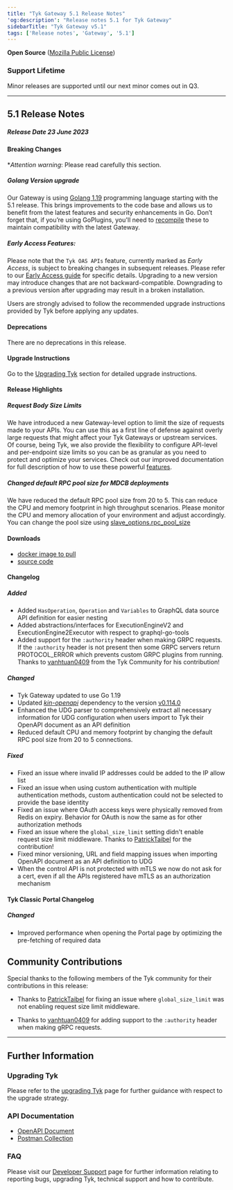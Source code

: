 ```yaml
---
title: "Tyk Gateway 5.1 Release Notes"
'og:description': "Release notes 5.1 for Tyk Gateway"
sidebarTitle: "Tyk Gateway v5.1"
tags: ['Release notes', 'Gateway', '5.1']
---
```


**Open Source** ([Mozilla Public License](https://github.com/TykTechnologies/tyk/blob/master/LICENSE.md))

### Support Lifetime
Minor releases are supported until our next minor comes out in Q3.

---

## 5.1 Release Notes

##### Release Date 23 June 2023

#### Breaking Changes

**Attention warning*: Please read carefully this section.

##### Golang Version upgrade
Our Gateway is using [Golang 1.19](https://tip.golang.org/doc/go1.19) programming language starting with the 5.1 release. This brings improvements to the code base and allows us to benefit from the latest features and security enhancements in Go. Don’t forget that, if you’re using GoPlugins, you'll need to [recompile](/5.5/plugins/supported-languages/golang#initialise-plugin-for-gateway-51) these to maintain compatibility with the latest Gateway.

##### Early Access Features:
Please note that the `Tyk OAS APIs` feature, currently marked as *Early Access*, is subject to breaking changes in subsequent releases. Please refer to our [Early Access guide](/5.5/developer-support/special-releases-and-features/early-access-features) for specific details. Upgrading to a new version may introduce changes that are not backward-compatible. Downgrading to a previous version after upgrading may result in a broken installation.

Users are strongly advised to follow the recommended upgrade instructions provided by Tyk before applying any updates.

#### Deprecations
There are no deprecations in this release.

#### Upgrade Instructions
Go to the [Upgrading Tyk](/5.5/#upgrading-tyk) section for detailed upgrade instructions.

#### Release Highlights
 
##### Request Body Size Limits

We have introduced a new Gateway-level option to limit the size of requests made
to your APIs. You can use this as a first line of defense against overly large
requests that might affect your Tyk Gateways or upstream services. Of course,
being Tyk, we also provide the flexibility to configure API-level and
per-endpoint size limits so you can be as granular as you need to protect and
optimize your services. Check out our improved documentation for full
description of how to use these powerful [features](/5.5/basic-config-and-security/control-limit-traffic/request-size-limits).

##### Changed default RPC pool size for MDCB deployments

We have reduced the default RPC pool size from 20 to 5. This can reduce the CPU and
memory footprint in high throughput scenarios. Please monitor the CPU and memory
allocation of your environment and adjust accordingly. You can change the pool
size using [slave_options.rpc_pool_size](/5.5/tyk-oss-gateway/configuration#slave_optionsrpc_pool_size)

#### Downloads

- [docker image to pull](https://hub.docker.com/layers/tykio/tyk-gateway/v5.1/images/sha256-3d1e64722be1a983d4bc4be9321ca1cdad10af9bb3662fd6824901d5f22820f1?context=explore)
- [source code](https://github.com/TykTechnologies/tyk/releases/tag/v5.1.0)


#### Changelog

##### Added

- Added `HasOperation`, `Operation` and `Variables` to GraphQL data source API definition for easier nesting
- Added abstractions/interfaces for ExecutionEngineV2 and ExecutionEngine2Executor with respect to graphql-go-tools
- Added support for the `:authority` header when making GRPC requests. If the `:authority` header is not present then some GRPC servers return PROTOCOL_ERROR which prevents custom GRPC plugins from running. Thanks to [vanhtuan0409](https://github.com/vanhtuan0409) from the Tyk Community for his contribution!

##### Changed

- Tyk Gateway updated to use Go 1.19
- Updated [_kin-openapi_](https://github.com/getkin/kin-openapi) dependency to the version [v0.114.0](https://github.com/getkin/kin-openapi/releases/tag/v0.114.0)
- Enhanced the UDG parser to comprehensively extract all necessary information for UDG configuration when users import to Tyk their OpenAPI document as an API definition
- Reduced default CPU and memory footprint by changing the default RPC pool size from 20 to 5 connections.

##### Fixed

- Fixed an issue where invalid IP addresses could be added to the IP allow list
- Fixed an issue when using custom authentication with multiple authentication methods, custom authentication could not be selected to provide the base identity
- Fixed an issue where OAuth access keys were physically removed from Redis on expiry. Behavior for OAuth is now the same as for other authorization methods
- Fixed an issue where the `global_size_limit` setting didn't enable request size limit middleware. Thanks to [PatrickTaibel](https://github.com/PatrickTaibel) for the contribution!
- Fixed minor versioning, URL and field mapping issues when importing OpenAPI document as an API definition to UDG
- When the control API is not protected with mTLS we now do not ask for a cert, even if all the APIs registered have mTLS as an authorization mechanism

#### Tyk Classic Portal Changelog

##### Changed

- Improved performance when opening the Portal page by optimizing the pre-fetching of required data


## Community Contributions

Special thanks to the following members of the Tyk community for their contributions in this release:

- Thanks to [PatrickTaibel](https://github.com/PatrickTaibel) for fixing an issue where `global_size_limit` was not enabling request size limit middleware.

- Thanks to [vanhtuan0409](https://github.com/vanhtuan0409) for adding support to the `:authority` header when making gRPC requests.

---

## Further Information

### Upgrading Tyk
Please refer to the [upgrading Tyk](/5.5/upgrading-tyk) page for further guidance with respect to the upgrade strategy.

### API Documentation

- [OpenAPI Document](/5.5/tyk-gateway-api)
- [Postman Collection](https://www.postman.com/tyk-technologies/workspace/tyk-public-workspace/collection/27225007-c23829a5-7b3c-454f-8dcb-a1c67249032b)

### FAQ
Please visit our [Developer Support](/5.5/frequently-asked-questions/faq) page for further information relating to reporting bugs, upgrading Tyk, technical support and how to contribute.
